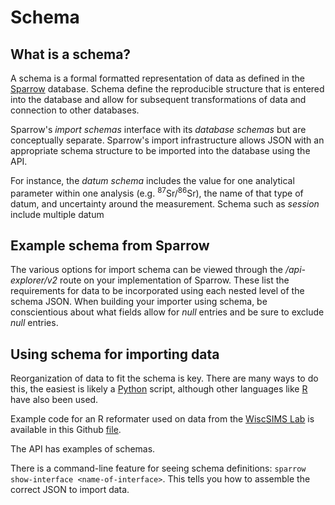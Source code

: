
# Schema

## What is a schema?

A schema is a formal formatted representation of data as defined in
the [Sparrow](https://sparrow-data.org/) database. Schema define the reproducible
structure that is entered into the database and allow for subsequent transformations
of data and connection to other databases.

Sparrow's _import schemas_ interface with
its _database schemas_ but are conceptually separate.
Sparrow's import infrastructure allows JSON with an
appropriate schema structure to be imported into the database
using the API.

For instance, the _datum schema_ includes the value for one analytical parameter within one analysis (e.g. <sup>87</sup>Sr/<sup>86</sup>Sr), the name of that type of datum, and uncertainty around the measurement. Schema such as _session_ include multiple datum

## Example schema from Sparrow

The various options for import schema can be viewed through the
_/api-explorer/v2_ route on your implementation of Sparrow. These list the
requirements for data to be incorporated using each nested level of the schema
JSON. When building your importer using schema, be conscientious about what
fields allow for _null_ entries and be sure to exclude _null_ entries.

## Using schema for importing data

Reorganization of data to fit the schema is key. There are many ways to do this, the easiest is likely a [Python](https://www.python.org/) script, although other languages like [R](https://www.r-project.org/) have also been used.

Example code for an R reformater used on data from the [WiscSIMS Lab](http://www.geology.wisc.edu/~wiscsims/) is available in this Github [file](https://github.com/thefallingduck/WiscSIMSDataExtractor/blob/7d6aae690397ac4fe2e9e2b774a80cc6f8a4facd/SparrowReformater.R).

The API has examples of schemas.

<!-- Add MDX component for schema examples here -->

There is a command-line feature for seeing schema definitions:
`sparrow show-interface <name-of-interface>`.
This tells you how to assemble the correct JSON to import data.

